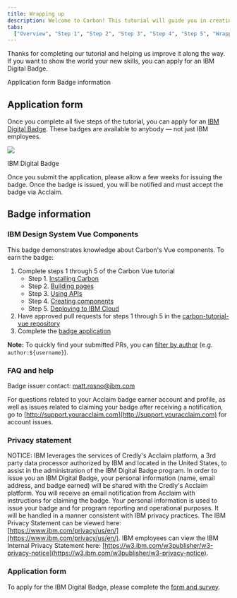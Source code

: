 ```yaml
---
title: Wrapping up
description: Welcome to Carbon! This tutorial will guide you in creating a Vue app with the Carbon Design System.
tabs:
  ["Overview", "Step 1", "Step 2", "Step 3", "Step 4", "Step 5", "Wrapping up"]
---
```


<PageDescription>

Thanks for completing our tutorial and helping us improve it along the way. If you want to show the world your new skills, you can apply for an IBM Digital Badge.

</PageDescription>

<AnchorLinks>

<AnchorLink>Application form</AnchorLink>
<AnchorLink>Badge information</AnchorLink>

</AnchorLinks>

## Application form

Once you complete all five steps of the tutorial, you can apply for an [IBM Digital Badge](https://www.surveygizmo.com/s3/5215482/IBM-Carbon-Design-System-Developer-Essentials-Vue-v2). These badges are available to anybody — not just IBM employees.

<Row>
<Column colLg={8}>

![](/images/carbon-badge-vue.png)

<Caption>IBM Digital Badge</Caption>

</Column>
</Row>

Once you submit the application, please allow a few weeks for issuing the badge. Once the badge is issued, you will be notified and must accept the badge via Acclaim.

## Badge information

### IBM Design System Vue Components

This badge demonstrates knowledge about Carbon's Vue components. To earn the badge:

1. Complete steps 1 through 5 of the Carbon Vue tutorial
   - Step 1. [Installing Carbon](/tutorial/vue/step-1)
   - Step 2. [Building pages](/tutorial/vue/step-2)
   - Step 3. [Using APIs](/tutorial/vue/step-3)
   - Step 4. [Creating components](/tutorial/vue/step-4)
   - Step 5. [Deploying to IBM Cloud](/tutorial/vue/step-5)
2. Have approved pull requests for steps 1 through 5 in the [carbon-tutorial-vue repository](https://github.com/carbon-design-system/carbon-tutorial-vue)
3. Complete the [badge application](https://www.surveygizmo.com/s3/5215482/IBM-Carbon-Design-System-Developer-Essentials-Vue-v2)

<InlineNotification>

**Note:** To quickly find your submitted PRs, you can [filter by author](https://github.com/carbon-design-system/carbon-tutorial/pulls?utf8=%E2%9C%93&q=author%3Ausername) (e.g. `author:${username}`).

</InlineNotification>

### FAQ and help

Badge issuer contact: matt.rosno@ibm.com

For questions related to your Acclaim badge earner account and profile, as well as issues related to claiming your badge after receiving a notification, go to [http://support.youracclaim.com](http://support.youracclaim.com) for account issues.

### Privacy statement

NOTICE: IBM leverages the services of Credly's Acclaim platform, a 3rd party data processor authorized by IBM and located in the United States, to assist in the administration of the IBM Digital Badge program. In order to issue you an IBM Digital Badge, your personal information (name, email address, and badge earned) will be shared with the Credly's Acclaim platform. You will receive an email notification from Acclaim with instructions for claiming the badge. Your personal information is used to issue your badge and for program reporting and operational purposes. It will be handled in a manner consistent with IBM privacy practices. The IBM Privacy Statement can be viewed here: [https://www.ibm.com/privacy/us/en/](https://www.ibm.com/privacy/us/en/). IBM employees can view the IBM Internal Privacy Statement here: [https://w3.ibm.com/w3publisher/w3-privacy-notice](https://w3.ibm.com/w3publisher/w3-privacy-notice).

### Application form

To apply for the IBM Digital Badge, please complete the [form and survey](https://www.surveygizmo.com/s3/5215482/IBM-Carbon-Design-System-Developer-Essentials-Vue-v2).
